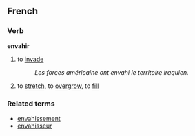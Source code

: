 ==French==
===Verb===
'''envahir'''

# to [[invade]]
#:''Les forces américaine ont envahi le territoire iraquien.''
# to [[stretch]], to [[overgrow]], to [[fill]]

===Related terms===
*[[envahissement]]
*[[envahisseur]]